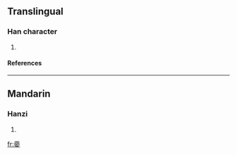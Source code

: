 ==Translingual==
===Han character===
{{Han char|rn=38|rad=女|as=12|sn=15|four=|canj=廿中心女 (TLPV)}}
# {{defn|Han|sort=女12}}
====References====
{{Han ref|kx=0271.290|dkj=06737|hdz=21079.100|uh=5B0A|ud=23306}}

----
==Mandarin==
===Hanzi===
{{cmn-hanzi|pin=[[yàn]] (yan4)|wg=yen<sup>4</sup>}}
# {{defn|Mandarin}}

[[fr:嬊]]